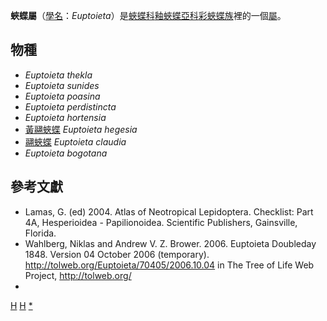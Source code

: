 {{NoteTA
|G1=Butterfly
}}
{{Automatic Taxobox
| taxon = Euptoieta
| authority = Doubleday, [1848]
| image = Variegated Fritillary (2921220547).jpg
| image_caption = [[翮蛺蝶|翮蛺蝶]]<br />''Euptoieta claudia''
| type_species = [[翮蛺蝶|翮蛺蝶]]<br />''Papilio claudia''
| type_species_authority = Cramer, [1775]
| subdivision_ranks = 物種
| subdivision = 共8種，詳見正文。
| synonyms =
}}

'''{{zy|翮|-{zh-cn:hé;zh-tw:ㄏㄜˊ;zh-hk:hat6;zh-sg:hé}-}}蛺蝶屬'''（[[學名|學名]]：''Euptoieta''）是[[蛺蝶科|蛺蝶科]][[釉蛺蝶亞科|釉蛺蝶亞科]][[彩蛺蝶族|彩蛺蝶族]]裡的一個[[屬|屬]]。

== 物種 ==
* ''Euptoieta thekla''
* ''Euptoieta sunides''
* ''Euptoieta poasina''
* ''Euptoieta perdistincta''
* ''Euptoieta hortensia''
* [[黃翮蛺蝶|黃翮蛺蝶]] ''Euptoieta hegesia''
* [[翮蛺蝶|翮蛺蝶]] ''Euptoieta claudia''
* ''Euptoieta bogotana''

== 參考文獻 ==
{{reflist}}
* Lamas, G. (ed) 2004. Atlas of Neotropical Lepidoptera. Checklist: Part 4A, Hesperioidea - Papilionoidea. Scientific Publishers, Gainsville, Florida.
* Wahlberg, Niklas and Andrew V. Z. Brower. 2006. Euptoieta Doubleday 1848. Version 04 October 2006 (temporary). http://tolweb.org/Euptoieta/70405/2006.10.04 in The Tree of Life Web Project, http://tolweb.org/ {{Wayback|url=http://tolweb.org/ |date=20110515100516 }}
* {{Cite book | author = 寿建新 周尧 李宇飞 | title = 世界蝴蝶分類名錄 | location = 中國 | publisher = 陝西科學技術出版社 | date = 2006-04-01 | ISBN = 9787536936768 | language= zh-hans }}

{{Commons category|Euptoieta}}

{{釉蛺蝶亞科}}

{{taxonbar}}
[[Category:_1848年描述的分类群|H]]
[[Category:豹蛺蝶族|H]]
[[Category:翮蛺蝶屬|*]]